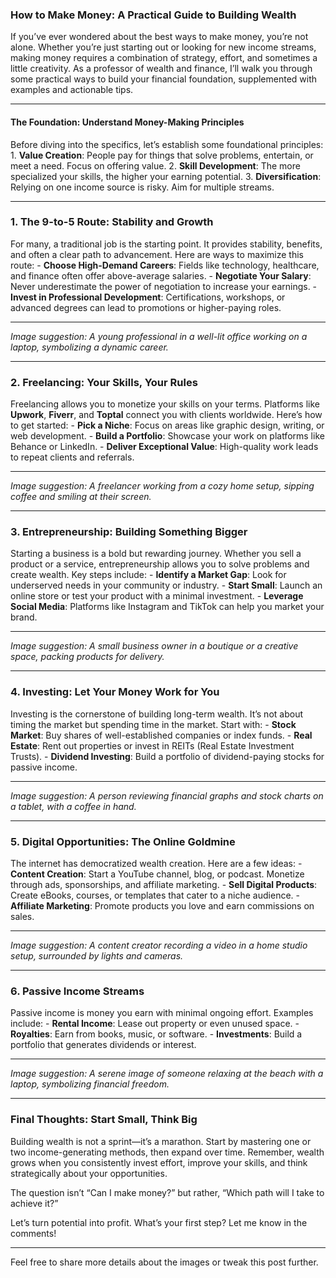 ### How to Make Money: A Practical Guide to Building Wealth

If you’ve ever wondered about the best ways to make money, you’re not alone. Whether you’re just starting out or looking for new income streams, making money requires a combination of strategy, effort, and sometimes a little creativity. As a professor of wealth and finance, I’ll walk you through some practical ways to build your financial foundation, supplemented with examples and actionable tips. 

---

#### The Foundation: Understand Money-Making Principles
Before diving into the specifics, let’s establish some foundational principles:
1. **Value Creation**: People pay for things that solve problems, entertain, or meet a need. Focus on offering value.
2. **Skill Development**: The more specialized your skills, the higher your earning potential.
3. **Diversification**: Relying on one income source is risky. Aim for multiple streams.

---

### **1. The 9-to-5 Route: Stability and Growth**
For many, a traditional job is the starting point. It provides stability, benefits, and often a clear path to advancement. Here are ways to maximize this route:
- **Choose High-Demand Careers**: Fields like technology, healthcare, and finance often offer above-average salaries.
- **Negotiate Your Salary**: Never underestimate the power of negotiation to increase your earnings.
- **Invest in Professional Development**: Certifications, workshops, or advanced degrees can lead to promotions or higher-paying roles.

---

*Image suggestion: A young professional in a well-lit office working on a laptop, symbolizing a dynamic career.*

---

### **2. Freelancing: Your Skills, Your Rules**
Freelancing allows you to monetize your skills on your terms. Platforms like **Upwork**, **Fiverr**, and **Toptal** connect you with clients worldwide. Here’s how to get started:
- **Pick a Niche**: Focus on areas like graphic design, writing, or web development.
- **Build a Portfolio**: Showcase your work on platforms like Behance or LinkedIn.
- **Deliver Exceptional Value**: High-quality work leads to repeat clients and referrals.

---

*Image suggestion: A freelancer working from a cozy home setup, sipping coffee and smiling at their screen.*

---

### **3. Entrepreneurship: Building Something Bigger**
Starting a business is a bold but rewarding journey. Whether you sell a product or a service, entrepreneurship allows you to solve problems and create wealth. Key steps include:
- **Identify a Market Gap**: Look for underserved needs in your community or industry.
- **Start Small**: Launch an online store or test your product with a minimal investment.
- **Leverage Social Media**: Platforms like Instagram and TikTok can help you market your brand.

---

*Image suggestion: A small business owner in a boutique or a creative space, packing products for delivery.*

---

### **4. Investing: Let Your Money Work for You**
Investing is the cornerstone of building long-term wealth. It’s not about timing the market but spending time in the market. Start with:
- **Stock Market**: Buy shares of well-established companies or index funds.
- **Real Estate**: Rent out properties or invest in REITs (Real Estate Investment Trusts).
- **Dividend Investing**: Build a portfolio of dividend-paying stocks for passive income.

---

*Image suggestion: A person reviewing financial graphs and stock charts on a tablet, with a coffee in hand.*

---

### **5. Digital Opportunities: The Online Goldmine**
The internet has democratized wealth creation. Here are a few ideas:
- **Content Creation**: Start a YouTube channel, blog, or podcast. Monetize through ads, sponsorships, and affiliate marketing.
- **Sell Digital Products**: Create eBooks, courses, or templates that cater to a niche audience.
- **Affiliate Marketing**: Promote products you love and earn commissions on sales.

---

*Image suggestion: A content creator recording a video in a home studio setup, surrounded by lights and cameras.*

---

### **6. Passive Income Streams**
Passive income is money you earn with minimal ongoing effort. Examples include:
- **Rental Income**: Lease out property or even unused space.
- **Royalties**: Earn from books, music, or software.
- **Investments**: Build a portfolio that generates dividends or interest.

---

*Image suggestion: A serene image of someone relaxing at the beach with a laptop, symbolizing financial freedom.*

---

### **Final Thoughts: Start Small, Think Big**
Building wealth is not a sprint—it’s a marathon. Start by mastering one or two income-generating methods, then expand over time. Remember, wealth grows when you consistently invest effort, improve your skills, and think strategically about your opportunities.

The question isn’t “Can I make money?” but rather, “Which path will I take to achieve it?” 

Let’s turn potential into profit. What’s your first step? Let me know in the comments! 

--- 

Feel free to share more details about the images or tweak this post further.
